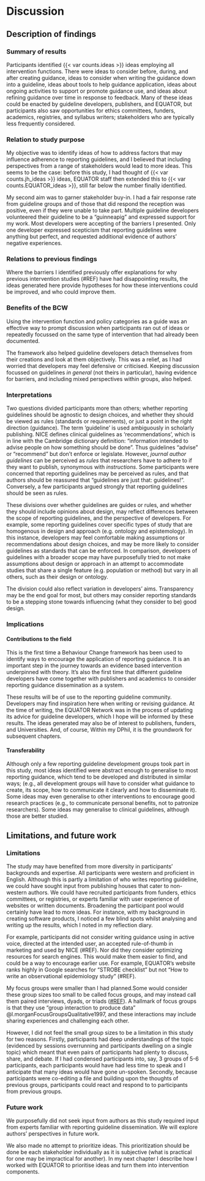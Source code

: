 # Discussion

## Description of findings

<!-- 
* short summary of the main findings
* include some interpretation of the data in the context of previous findings, experiences, theory, or a guiding paradigm or approach.
* The discussion provides authors an opportunity to:
  * elaborate on their findings in relation to their research question(s) and study purpose(s);
  * connect their findings to prior empirical work, theories, and/or frameworks; 
  * and discuss implications:
    * describe how findings contribute to or advance the field
    * Implications may include transferability, or specifying the appropriate scope for generalization of the findings beyond the study (e.g., to other settings, populations, time periods, circumstances).
-->

### Summary of results

Participants identified {{< var counts.ideas >}} ideas employing all intervention functions. There were ideas to consider before, during, and after creating guidance, ideas to consider when writing the guidance down into a guideline, ideas about tools to help guidance application, ideas about ongoing activities to support or promote guidance use, and ideas about refining guidance over time in response to feedback. Many of these ideas could be enacted by guideline developers, publishers, and EQUATOR, but participants also saw opportunities for ethics committees, funders, academics, registries, and syllabus writers; stakeholders who are typically less frequently considered.

### Relation to study purpose

My objective was to identify ideas of how to address factors that may influence adherence to reporting guidelines, and I believed that including perspectives from a range of stakeholders would lead to more ideas. This seems to be the case: before this study, I had thought of {{< var counts.jh_ideas >}} ideas, EQUATOR staff then extended this to {{< var counts.EQUATOR_ideas >}}, still far below the number finally identified. 

My second aim was to garner stakeholder buy-in. I had a fair response rate from guideline groups and of those that did respond the reception was positive, even if they were unable to take part. Multiple guideline developers volunteered their guideline to be a "guinneapig" and expressed support for my work. Most developers were accepting of the barriers I presented. Only one developer expressed scepticism that reporting guidelines were anything but perfect, and requested additional evidence of authors' negative experiences.

### Relations to previous findings
<!-- 
#ASK: some interpretation of the data in the context of previous findings, experiences, theory, or a guiding paradigm or approach?? Not sure about this -->
Where the barriers I identified previously offer explanations for why previous intervention studies (#REF) have had disappointing results, the ideas generated here provide hypotheses for how these interventions could be improved, and who could improve them.

### Benefits of the BCW

Using the intervention function and policy categories as a guide was an effective way to prompt discussion when participants ran out of ideas or repeatedly focussed on the same type of intervention that had already been documented.

The framework also helped guideline developers detach themselves from their creations and look at them objectively. This was a relief, as I had worried that developers may feel defensive or criticised. Keeping discussion focussed on guidelines _in general_ (not theirs in particular), having evidence for barriers, and including mixed perspectives within groups, also helped.

### Interpretations

Two questions divided participants more than others; whether reporting guidelines should be agnostic to design choices, and whether they should be viewed as rules (standards or requirements), or just a point in the right direction (guidance). The term 'guideline' is used ambiguously in scholarly publishing. NICE defines clinical guidelines as 'recommendations', which is in line with the Cambridge dictionary definition: "information intended to advise people on how something should be done". Thus guidelines "advise" or "recommend" but don't enforce or legislate. However, _journal author guidelines_ can be perceived as _rules_ that researchers have to adhere to if they want to publish, synonymous with _instructions_. Some participants were concerned that reporting guidelines may be perceived as rules, and that authors should be reassured that "guidelines are just that: guidelines!". Conversely, a few participants argued strongly that reporting guidelines should be seen as rules.

These divisions over whether guidelines are guides or rules, and whether they should include opinions about design, may reflect differences between the scope of reporting guidelines, and the perspective of developers. For example, some reporting guidelines cover specific types of study that are homogenous in design and approach (e.g. ontology and epistemology). In this instance, developers may feel comfortable making assumptions or recommendations about design choices, and may be more likely to consider guidelines as standards that can be enforced. In comparison, developers of guidelines with a broader scope may have purposefully tried to not make assumptions about design or approach in an attempt to accommodate studies that share a single feature (e.g. population or method) but vary in all others, such as their design or ontology.

The division could also reflect variation in developers' aims. Transparency may be the end goal for most, but others may consider reporting standards to be a stepping stone towards influencing (what they consider to be) good design.

<!-- #ASK: connect their findings to prior empirical work, theories, and/or frameworks -->

### Implications

#### Contributions to the field

This is the first time a Behaviour Change framework has been used to identify ways to encourage the application of reporting guidance. It is an important step in the journey towards an evidence based intervention underpinned with theory. It's also the first time that different guideline developers have come together with publishers and academics to consider reporting guidance dissemination as a system. 

These results will be of use to the reporting guideline community. Developers may find inspiration here when writing or revising guidance. At the time of writing, the EQUATOR Network was in the process of updating its advice for guideline developers, which I hope will be informed by these results. The ideas generated may also be of interest to publishers, funders, and Universities. And, of course, Within my DPhil, it is the groundwork for subsequent chapters.

#### Transferability

Although only a few reporting guideline development groups took part in this study, most ideas identified were abstract enough to generalise to most reporting guidance, which tend to be developed and distributed in similar ways; (e.g., all development groups will have to consider what guidance to create, its scope, how to communicate it clearly and how to disseminate it). Some ideas may even generalise to other interventions to encourage good research practices (e.g., to communicate personal benefits, not to patronize researchers). Some ideas may generalise to clinical guidelines, although those are better studied.

## Limitations, and future work

### Limitations

The study may have benefited from more diversity in participants' backgrounds and expertise. All participants were western and proficient in English. Although this is partly a limitation of who writes reporting guideline, we could have sought input from publishing houses that cater to non-western authors. We could have recruited participants from funders, ethics committees, or registries, or experts familiar with user experience of websites or written documents. Broadening the participant pool would certainly have lead to more ideas. For instance, with my background in creating software products, I noticed a few blind spots whilst analysing and writing up the results, which I noted in my reflection diary.

For example, participants did not consider writing guidance using in active voice, directed at the intended user, an accepted rule-of-thumb in marketing and used by NICE (#REF). Nor did they consider optimizing resources for search engines. This would make them easier to find, and could be a way to encourage earlier use. For example, EQUATOR's website ranks highly in Google searches for "STROBE checklist" but not "How to write an observational epidemiology study" (#REF).

My focus groups were smaller than I had planned.Some would consider these group sizes too small to be called focus groups, and may instead call them paired interviews, dyads, or triads ([#REF](https://www.aqr.org.uk/glossary/triad)). A hallmark of focus groups is that they use "group interaction to produce data" @l.morganFocusGroupsQualitative1997, and these interactions may include sharing experiences and challenging each other. 

However, I did not feel the small group sizes to be a limitation in this study for two reasons. Firstly, participants had deep understandings of the topic (evidenced by sessions overrunning and participants dwelling on a single topic) which meant that even pairs of participants had plenty to discuss, share, and debate. If I had condensed participants into, say, 3 groups of 5-6 participants, each participants would have had less time to speak and I anticipate that many ideas would have gone un-spoken. Secondly, because participants were co-editing a file and building upon the thoughts of previous groups, participants could react and respond to to participants from previous groups.  

### Future work

We purposefully did not seek input from authors as this study required input from experts familiar with reporting guideline dissemination. We will explore authors' perspectives in future work.

We also made no attempt to prioritize ideas. This prioritization should be done be each stakeholder individually as it is subjective (what is practical for one may be impractical for another). In my next chapter I describe how I worked with EQUATOR to prioritise ideas and turn them into intervention components. 
